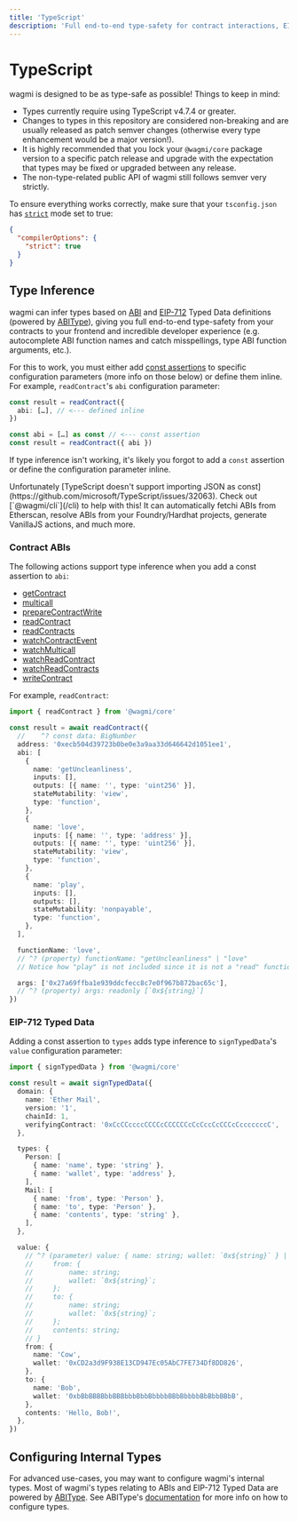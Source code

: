 ```yaml
---
title: 'TypeScript'
description: 'Full end-to-end type-safety for contract interactions, EIP-712 typed data, and more!'
---
```



# TypeScript

wagmi is designed to be as type-safe as possible! Things to keep in mind:

- Types currently require using TypeScript v4.7.4 or greater.
- Changes to types in this repository are considered non-breaking and are usually released as patch semver changes (otherwise every type enhancement would be a major version!).
- It is highly recommended that you lock your `@wagmi/core` package version to a specific patch release and upgrade with the expectation that types may be fixed or upgraded between any release.
- The non-type-related public API of wagmi still follows semver very strictly.

To ensure everything works correctly, make sure that your `tsconfig.json` has [`strict`](https://www.typescriptlang.org/tsconfig#strict) mode set to true:

```json filename="tsconfig.json"
{
  "compilerOptions": {
    "strict": true
  }
}
```

## Type Inference

wagmi can infer types based on [ABI](https://docs.soliditylang.org/en/v0.8.15/abi-spec.html#json) and [EIP-712](https://eips.ethereum.org/EIPS/eip-712) Typed Data definitions (powered by [ABIType](https://github.com/wagmi-dev/abitype)), giving you full end-to-end type-safety from your contracts to your frontend and incredible developer experience (e.g. autocomplete ABI function names and catch misspellings, type ABI function arguments, etc.).

For this to work, you must either add [const assertions](https://www.typescriptlang.org/docs/handbook/release-notes/typescript-3-4.html#const-assertions) to specific configuration parameters (more info on those below) or define them inline. For example, `readContract`'s `abi` configuration parameter:

```ts
const result = readContract({
  abi: […], // <--- defined inline
})
```

```ts
const abi = […] as const // <--- const assertion
const result = readContract({ abi })
```

If type inference isn't working, it's likely you forgot to add a `const` assertion or define the configuration parameter inline.

<Callout type="info">
  Unfortunately [TypeScript doesn't support importing JSON as
  const](https://github.com/microsoft/TypeScript/issues/32063). Check out
  [`@wagmi/cli`](/cli) to help with this! It can automatically fetchi ABIs from
  Etherscan, resolve ABIs from your Foundry/Hardhat projects, generate VanillaJS
  actions, and much more.
</Callout>

### Contract ABIs

The following actions support type inference when you add a const assertion to `abi`:

- [getContract](/core/actions/getContract)
- [multicall](/core/actions/multicall)
- [prepareContractWrite](/core/prepare-hooks/usePrepareContractWrite)
- [readContract](/core/actions/readContract)
- [readContracts](/core/actions/readContracts)
- [watchContractEvent](/core/actions/watchContractEvent)
- [watchMulticall](/core/actions/watchMulticall)
- [watchReadContract](/core/actions/watchReadContract)
- [watchReadContracts](/core/actions/watchReadContracts)
- [writeContract](/core/actions/writeContract)

For example, `readContract`:

```ts
import { readContract } from '@wagmi/core'

const result = await readContract({
  //    ^? const data: BigNumber
  address: '0xecb504d39723b0be0e3a9aa33d646642d1051ee1',
  abi: [
    {
      name: 'getUncleanliness',
      inputs: [],
      outputs: [{ name: '', type: 'uint256' }],
      stateMutability: 'view',
      type: 'function',
    },
    {
      name: 'love',
      inputs: [{ name: '', type: 'address' }],
      outputs: [{ name: '', type: 'uint256' }],
      stateMutability: 'view',
      type: 'function',
    },
    {
      name: 'play',
      inputs: [],
      outputs: [],
      stateMutability: 'nonpayable',
      type: 'function',
    },
  ],

  functionName: 'love',
  // ^? (property) functionName: "getUncleanliness" | "love"
  // Notice how "play" is not included since it is not a "read" function

  args: ['0x27a69ffba1e939ddcfecc8c7e0f967b872bac65c'],
  // ^? (property) args: readonly [`0x${string}`]
})
```

### EIP-712 Typed Data

Adding a const assertion to `types` adds type inference to `signTypedData`'s `value` configuration parameter:

```ts
import { signTypedData } from '@wagmi/core'

const result = await signTypedData({
  domain: {
    name: 'Ether Mail',
    version: '1',
    chainId: 1,
    verifyingContract: '0xCcCCccccCCCCcCCCCCCcCcCccCcCCCcCcccccccC',
  },

  types: {
    Person: [
      { name: 'name', type: 'string' },
      { name: 'wallet', type: 'address' },
    ],
    Mail: [
      { name: 'from', type: 'Person' },
      { name: 'to', type: 'Person' },
      { name: 'contents', type: 'string' },
    ],
  },

  value: {
    // ^? (parameter) value: { name: string; wallet: `0x${string}` } | {
    //     from: {
    //         name: string;
    //         wallet: `0x${string}`;
    //     };
    //     to: {
    //         name: string;
    //         wallet: `0x${string}`;
    //     };
    //     contents: string;
    // }
    from: {
      name: 'Cow',
      wallet: '0xCD2a3d9F938E13CD947Ec05AbC7FE734Df8DD826',
    },
    to: {
      name: 'Bob',
      wallet: '0xbBbBBBBbbBBBbbbBbbBbbbbBBbBbbbbBbBbbBBbB',
    },
    contents: 'Hello, Bob!',
  },
})
```

## Configuring Internal Types

For advanced use-cases, you may want to configure wagmi's internal types. Most of wagmi's types relating to ABIs and EIP-712 Typed Data are powered by [ABIType](https://github.com/wagmi-dev/abitype). See ABIType's [documentation](https://github.com/wagmi-dev/abitype#configuration) for more info on how to configure types.
